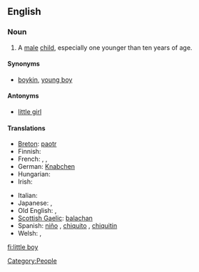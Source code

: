 {{rfd}}
==English==

===Noun===
{{en-noun|sg=[[little]] [[boy]]}}

# A [[male]] [[child]], especially one younger than ten years of age.

====Synonyms====
* [[boykin]], [[young boy]]

====Antonyms====
* [[little girl]]

====Translations====
{{trans-top|a diminutive male child}}
* [[Breton]]: [[paotr]] {{m}}
* Finnish: {{t|fi|pikkupoika}}
* French: {{t+|fr|garçonnet|m}}, {{t+|fr|petit|m}}, {{t+|fr|gamin|m}}
* German: [[Knabchen]] {{m}}
* Hungarian: {{t|hu|kisfiú}}
* Irish: {{t+|ga|buachaill|m|xs=Irish}}
{{trans-mid}}
* Italian: {{t+|it|bambino|m}}
* Japanese: {{t-|ja|男の子|tr=otoko no ko|sc=Jpan}}, {{t|ja|男児|tr=danji|sc=Jpan}}
* Old English: {{t-|ang|cnafa|m|xs=Old English}}, {{t-|ang|cniht|m|xs=Old English}}
* [[Scottish Gaelic]]: [[balachan]] {{m}}
* Spanish: [[niño]] {{m}}, [[chiquito]] {{m}}, [[chiquitin]] {{m}}
* Welsh: {{t|cy|bachgennyn|m}}, {{t|cy|bachgenyn|m}}
{{trans-bottom}}

[[Category:People]]

[[fi:little boy]]